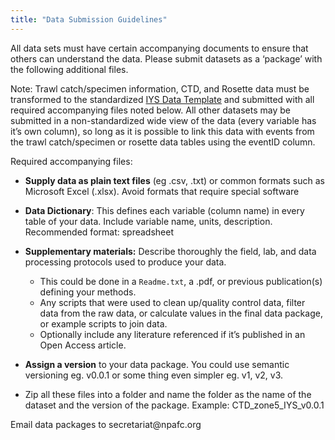 ```yaml
---
title: "Data Submission Guidelines"
---
```


All data sets must have certain accompanying documents to ensure that others can understand the data. Please submit datasets as a 'package' with the following additional files.

Note: Trawl catch/specimen information, CTD, and Rosette data must be transformed to the standardized [IYS Data Template](https://international-year-of-the-salmon.github.io/about/IYS2022_data_template.xlsx) and submitted with all required accompanying files noted below. All other datasets may be submitted in a non-standardized wide view of the data (every variable has it's own column), so long as it is possible to link this data with events from the trawl catch/specimen or rosette data tables using the eventID column.

Required accompanying files:

* **Supply data as plain text files** (eg .csv, .txt) or common formats such as Microsoft Excel (.xlsx). Avoid formats that require special software

* **Data Dictionary**:  This defines each variable (column name) in every table of your data. Include variable name, units, description. Recommended format: spreadsheet

* **Supplementary materials:** Describe thoroughly the field, lab, and data processing protocols used to produce your data.
  - This could be done in a `Readme.txt`, a .pdf, or previous publication(s) defining your methods. 
  - Any scripts that were used to clean up/quality control data, filter data from the raw data, or calculate values in the final data package, or example scripts to join data. 
  - Optionally include any literature referenced if it's published in an Open Access article.

* **Assign a version** to your data package. You could use semantic versioning eg. v0.0.1 or some thing even simpler eg. v1, v2, v3.

* Zip all these files into a folder and name the folder as the name of the dataset and the version of the package. Example: CTD_zone5_IYS_v0.0.1

Email data packages to secretariat@npafc.org
